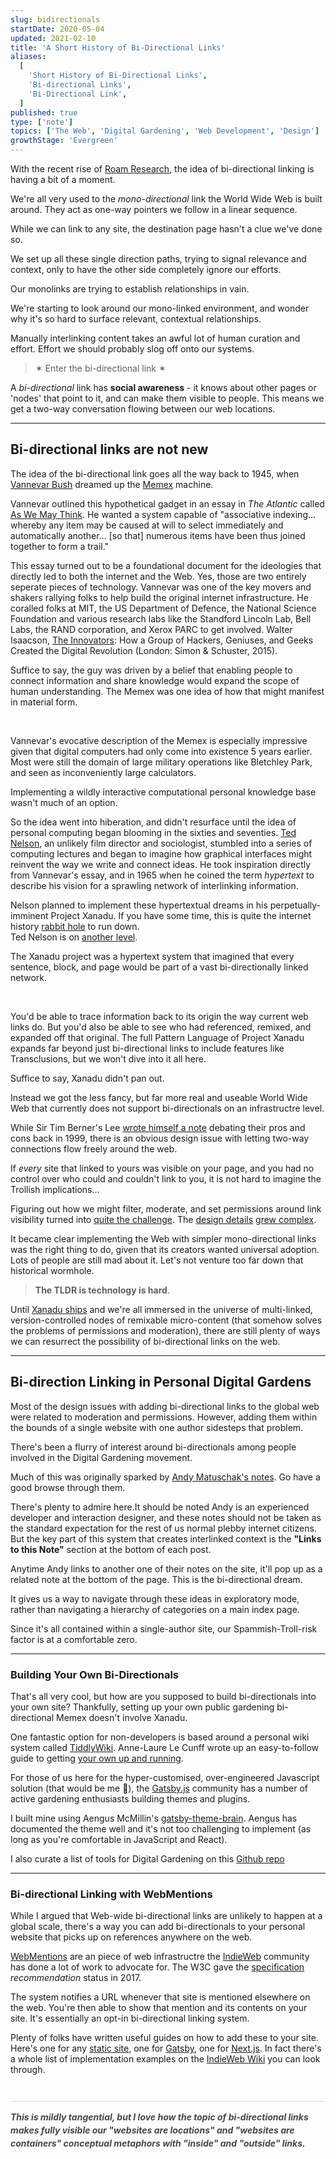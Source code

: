 ```yaml
---
slug: bidirectionals
startDate: 2020-05-04
updated: 2021-02-10
title: 'A Short History of Bi-Directional Links'
aliases:
  [
    'Short History of Bi-Directional Links',
    'Bi-directional Links',
    'Bi-Directional Link',
  ]
published: true
type: ['note']
topics: ['The Web', 'Digital Gardening', 'Web Development', 'Design']
growthStage: 'Evergreen'
---
```


<IntroParagraph>

With the recent rise of <a href="https://roamresearch.com/">Roam Research</a>, the idea of bi-directional linking is having a bit of a moment.

</IntroParagraph>

We're all very used to the _mono-directional_ link the World Wide Web is built around. They act as one-way pointers we follow in a linear sequence.

While we can link to any site, the destination page hasn't a clue we've done so.

We set up all these single direction paths, trying to signal relevance and context, only to have the other side completely ignore our efforts.

Our monolinks are trying to establish relationships in vain.

<BasicImage
  width="900px"
  src="https://res.cloudinary.com/dg3gyk0gu/image/upload/v1589455927/maggieappleton.com/notes/Hyperlinks.png"
/>

We're starting to look around our mono-linked environment, and wonder why it's so hard to surface relevant, contextual relationships.

Manually interlinking content takes an awful lot of human curation and effort. Effort we should probably slog off onto our systems.

> ✶ Enter the bi-directional link ✶

A _bi-directional_ link has **social awareness** - it knows about other pages or 'nodes' that point to it, and can make them visible to people. This means we get a two-way conversation flowing between our web locations.

<BasicImage
  width="900px"
  src="https://res.cloudinary.com/dg3gyk0gu/image/upload/v1589455927/maggieappleton.com/notes/Hyperlinks_2.png"
/>

---

## Bi-directional links are not new

The idea of the bi-directional link goes all the way back to 1945, when [Vannevar Bush](https://en.wikipedia.org/wiki/Vannevar_Bush) dreamed up the <a href="https://en.wikipedia.org/wiki/Memex">Memex</a> machine.

Vannevar outlined this hypothetical gadget in an essay in _The Atlantic_ called <a href="https://www.theatlantic.com/magazine/archive/1945/07/as-we-may-think/303881/">As We May Think</a>. He wanted a system capable of "associative indexing... whereby any item may be caused at will to select immediately and automatically another... [so that] numerous items have been thus joined together to form a trail."

This essay turned out to be a foundational document for the ideologies that directly led to both the internet and the Web. <Footnote idName={1}>Yes, those are two entirely seperate pieces of technology.</Footnote> Vannevar was one of the key movers and shakers rallying folks to help build the original internet infrastructure. He coralled folks at MIT, the US Department of Defence, the National Science Foundation and various research labs like the Standford Lincoln Lab, Bell Labs, the RAND corporation, and Xerox PARC to get involved. <Footnote idName={2}>Walter Isaacson, <a href="https://www.librarything.com/work/15179823">The Innovators</a>: How a Group of Hackers, Geniuses, and Geeks Created the Digital Revolution (London: Simon & Schuster, 2015).</Footnote>

Suffice to say, the guy was driven by a belief that enabling people to connect information and share knowledge would expand the scope of human understanding. The Memex was one idea of how that might manifest in material form.

<br />

<BasicImage
  showalt
  alt="Vannevar even created a small informative diagram of this desk-bound vision. Marketing chops 101."
  width="800px"
  src="https://res.cloudinary.com/dg3gyk0gu/image/upload/c_scale,w_960/v1589545798/maggieappleton.com/notes/memex.jpg"
/>

Vannevar's evocative description of the Memex is especially impressive given that digital computers had only come into existence 5 years earlier. Most were still the domain of large military operations like Bletchley Park, and seen as inconveniently large calculators.

Implementing a wildly interactive computational personal knowledge base wasn't much of an option.

So the idea went into hiberation, and didn't resurface until the idea of personal computing began blooming in the sixties and seventies. <a href="https://en.wikipedia.org/wiki/Ted_Nelson">Ted Nelson</a>, an unlikely film director and sociologist, stumbled into a series of computing lectures and began to imagine how graphical interfaces might reinvent the way we write and connect ideas. He took inspiration directly from Vannevar's essay, and in 1965 when he coined the term _hypertext_ to describe his vision for a sprawling network of interlinking information.

Nelson planned to implement these hypertextual dreams in his perpetually-imminent Project Xanadu. <Footnote idName={3}>If you have some time, this is quite the internet history <a href="https://en.wikipedia.org/wiki/Project_Xanadu">rabbit hole</a> to run down. <br /> Ted Nelson is on <a href="https://www.youtube.com/watch?v=F0NgV3yNd2o">another level</a>.</Footnote>

The Xanadu project was a hypertext system that imagined that every sentence, block, and page would be part of a vast bi-directionally linked network.

<br />

<BasicImage
  showalt
  alt="A design mockup of how Project Xanadu might visually connect pieces of text across multiple documents"
  width="900px"
  src="https://res.cloudinary.com/dg3gyk0gu/image/upload/c_scale,w_1000/v1589545780/maggieappleton.com/notes/xanadu.png"
/>

<Center>

<BasicImage
  width="100px"
  alt="fleshed emoji face"
  style="margin: 0 auto 1em;"
  src="https://emojipedia-us.s3.dualstack.us-west-1.amazonaws.com/thumbs/120/apple/237/flushed-face_1f633.png"
/>

</Center>

You'd be able to trace information back to its origin the way current web links do. But you'd also be able to see who had referenced, remixed, and expanded off that original. The full Pattern Language of Project Xanadu expands far beyond just bi-directional links to include features like Transclusions, but we won't dive into it all here.

Suffice to say, Xanadu didn't pan out.

Instead we got the less fancy, but far more real and useable World Wide Web that currently does not support bi-directionals on an infrastructre level.

While Sir Tim Berner's Lee <a href="https://www.w3.org/DesignIssues/Topology.html">wrote himself a note</a> debating their pros and cons back in 1999, there is an obvious design issue with letting two-way connections flow freely around the web.

If _every_ site that linked to yours was visible on your page, and you had no control over who could and couldn't link to you, it is not hard to imagine the Trollish implications...

Figuring out how we might filter, moderate, and set permissions around link visibility turned into <a href="https://dl.acm.org/doi/epdf/10.1145/74224.74236">quite the challenge</a>. The <a href="https://dl.acm.org/doi/epdf/10.1145/74224.74229">design details</a> <a href="https://dl.acm.org/doi/epdf/10.1145/74224.74245">grew complex</a>.

It became clear implementing the Web with simpler mono-directional links was the right thing to do, given that its creators wanted universal adoption. Lots of people are still mad about it. Let's not venture too far down that historical wormhole.

> **The TLDR is technology is hard**.

Until <a href="https://www.wired.com/1995/06/xanadu/">Xanadu ships</a> and we're all immersed in the universe of multi-linked, version-controlled nodes of remixable micro-content (that somehow solves the problems of permissions and moderation), there are still plenty of ways we can resurrect the possibility of bi-directional links on the web.

---

## Bi-direction Linking in Personal Digital Gardens

Most of the design issues with adding bi-directional links to the global web were related to moderation and permissions. However, adding them within the bounds of a single website with one author sidesteps that problem.

There's been a flurry of interest around bi-directionals among people involved in the Digital Gardening movement.

Much of this was originally sparked by <a href="https://notes.andymatuschak.org/">Andy Matuschak's notes</a>. Go have a good browse through them.

<BasicImage
  showalt
  alt="Andy's linked notes stack on top of one another, allowing you to browse to new notes while previous notes are still visible"
  width="900px"
  src="https://res.cloudinary.com/dg3gyk0gu/image/upload/c_scale,w_960/v1589545795/maggieappleton.com/notes/andy-note-links.png"
/>

<p>There's plenty to admire here.<Footnote idName={4}>It should be noted Andy is an experienced developer and interaction designer, and these notes should not be taken as the standard expectation for the rest of us normal plebby internet citizens.</Footnote> But the key part of this system that creates interlinked context is the <b>"Links to this Note"</b> section at the bottom of each post. </p>

Anytime Andy links to another one of their notes on the site, it'll pop up as a related note at the bottom of the page. This is the bi-directional dream.

<BasicImage
  width="900px"
  src="https://res.cloudinary.com/dg3gyk0gu/image/upload/v1589483829/maggieappleton.com/notes/Hyperlinks_3.png"
/>

It gives us a way to navigate through these ideas in exploratory mode, rather than navigating a hierarchy of categories on a main index page.

Since it's all contained within a single-author site, our Spammish-Troll-risk factor is at a comfortable zero.

---

### Building Your Own Bi-Directionals

That's all very cool, but how are you supposed to build bi-directionals into your own site? Thankfully, setting up your own public gardening bi-directional Memex doesn't involve Xanadu.

One fantastic option for non-developers is based around a personal wiki system called <a href="https://tiddlywiki.com/">TiddlyWiki</a>. Anne-Laure Le Cunff wrote up an easy-to-follow guide to getting <a href="https://nesslabs.com/tiddlywiki-beginner-tutorial"> your own up and running</a>.

For those of us here for the hyper-customised, over-engineered Javascript solution (that would be me 🙌), the <a href="https://www.gatsbyjs.org/">Gatsby.js</a> community has a number of active gardening enthusiasts building themes and plugins.

I built mine using Aengus McMillin's <a href="https://github.com/aengusmcmillin/gatsby-theme-brain">gatsby-theme-brain</a>. Aengus has documented the theme well and it's not too challenging to implement (as long as you're comfortable in JavaScript and React).

I also curate a list of tools for Digital Gardening on this [Github repo](https://github.com/MaggieAppleton/digital-gardeners/)

---

### Bi-directional Linking with WebMentions

While I argued that Web-wide bi-directional links are unlikely to happen at a global scale, there's a way you can add bi-directionals to your personal website that picks up on references anywhere on the web.

[WebMentions](https://webmention.io/) are an piece of web infrastructre the [IndieWeb](https://indieweb.org/) community has done a lot of work to advocate for. The W3C gave the [specification](https://www.w3.org/TR/webmention/) _recommendation_ status in 2017.

The system notifies a URL whenever that site is mentioned elsewhere on the web. You're then able to show that mention and its contents on your site. It's essentially an opt-in bi-directional linking system.

Plenty of folks have written useful guides on how to add these to your site. Here's one for any [static site](https://keithjgrant.com/posts/2019/02/adding-webmention-support-to-a-static-site/), one for [Gatsby](https://www.christopherbiscardi.com/post/building-gatsby-plugin-webmentions), one for [Next.js](https://css-tricks.com/jumping-into-webmentions-with-nextjs-or-not/). In fact there's a whole list of implementation examples on the [IndieWeb Wiki](https://indieweb.org/Webmention#IndieWeb_Examples) you can look through.

<h5 style="opacity: 80%; margin: 0 auto; margin-top: 3em; line-height: 1.5em; padding-top: 1em; max-width: 660px; border-top: 1px solid lightgrey;">This is mildly tangential, but I love how the topic of bi-directional links makes fully visible our "websites are locations" and "websites are containers" conceptual metaphors with <b>"inside"</b> and <b>"outside"</b> links.</h5>
